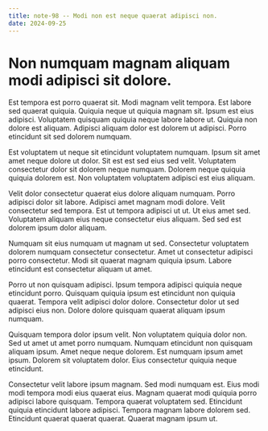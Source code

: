 ```yaml
---
title: note-98 -- Modi non est neque quaerat adipisci non.
date: 2024-09-25
---
```


# Non numquam magnam aliquam modi adipisci sit dolore.

Est tempora est porro quaerat sit. Modi magnam velit tempora. Est labore sed quaerat quiquia. Quiquia neque ut quiquia magnam sit. Ipsum est eius adipisci. Voluptatem quisquam quiquia neque labore labore ut. Quiquia non dolore est aliquam. Adipisci aliquam dolor est dolorem ut adipisci. Porro etincidunt sit sed dolorem numquam.

Est voluptatem ut neque sit etincidunt voluptatem numquam. Ipsum sit amet amet neque dolore ut dolor. Sit est est sed eius sed velit. Voluptatem consectetur dolor sit dolorem neque numquam. Dolorem neque quiquia quiquia dolorem est. Non voluptatem voluptatem adipisci est eius aliquam.

Velit dolor consectetur quaerat eius dolore aliquam numquam. Porro adipisci dolor sit labore. Adipisci amet magnam modi dolore. Velit consectetur sed tempora. Est ut tempora adipisci ut ut. Ut eius amet sed. Voluptatem aliquam eius neque consectetur eius aliquam. Sed sed est dolorem ipsum dolor aliquam.

Numquam sit eius numquam ut magnam ut sed. Consectetur voluptatem dolorem numquam consectetur consectetur. Amet ut consectetur adipisci porro consectetur. Modi sit quaerat magnam quiquia ipsum. Labore etincidunt est consectetur aliquam ut amet.

Porro ut non quisquam adipisci. Ipsum tempora adipisci quiquia neque etincidunt porro. Quisquam quiquia ipsum est etincidunt non quiquia quaerat. Tempora velit adipisci dolor dolore. Consectetur dolor ut sed adipisci eius non. Dolore dolore quisquam quaerat aliquam ipsum numquam.

Quisquam tempora dolor ipsum velit. Non voluptatem quiquia dolor non. Sed ut amet ut amet porro numquam. Numquam etincidunt non quisquam aliquam ipsum. Amet neque neque dolorem. Est numquam ipsum amet ipsum. Dolorem sit voluptatem dolor. Eius consectetur quiquia neque etincidunt.

Consectetur velit labore ipsum magnam. Sed modi numquam est. Eius modi modi tempora modi eius quaerat eius. Magnam quaerat modi quiquia porro adipisci labore quisquam. Tempora quaerat voluptatem sed. Etincidunt quiquia etincidunt labore adipisci. Tempora magnam labore dolorem sed. Etincidunt quaerat quaerat quaerat. Quaerat magnam ipsum ut.


